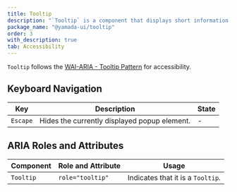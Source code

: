 ```yaml
---
title: Tooltip
description: "`Tooltip` is a component that displays short information, such as supplementary details for an element."
package_name: "@yamada-ui/tooltip"
order: 3
with_description: true
tab: Accessibility
---
```


`Tooltip` follows the [WAI-ARIA - Tooltip Pattern](https://www.w3.org/WAI/ARIA/apg/patterns/tooltip/) for accessibility.

## Keyboard Navigation

| Key      | Description                                  | State |
| -------- | -------------------------------------------- | ----- |
| `Escape` | Hides the currently displayed popup element. | -     |

## ARIA Roles and Attributes

| Component | Role and Attribute | Usage                             |
| --------- | ------------------ | --------------------------------- |
| `Tooltip` | `role="tooltip"`   | Indicates that it is a `Tooltip`. |
